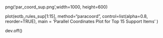 png('par_coord_sup.png',width=1000, height=600)

plot(eotb_rules_sup[1:15], 
        method="paracoord", 
        control=list(alpha=0.8, reorder=TRUE), 
        main = 'Parallel Coordinates Plot for Top 15 Support Items'
        )
        
dev.off()
